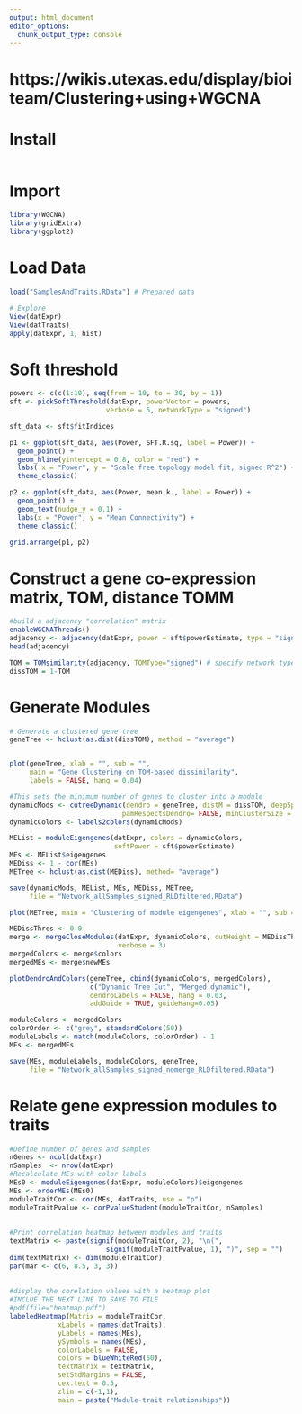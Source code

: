 ```yaml
---
output: html_document
editor_options: 
  chunk_output_type: console
---
```


# https://wikis.utexas.edu/display/bioiteam/Clustering+using+WGCNA


# Install

```r.

```

# Import

```r
library(WGCNA)
library(gridExtra)
library(ggplot2)
```

# Load Data

```r
load("SamplesAndTraits.RData") # Prepared data

# Explore
View(datExpr)
View(datTraits)
apply(datExpr, 1, hist)
```

# Soft threshold

```r
powers <- c(c(1:10), seq(from = 10, to = 30, by = 1))
sft <- pickSoftThreshold(datExpr, powerVector = powers, 
                        verbose = 5, networkType = "signed") 

sft_data <- sft$fitIndices

p1 <- ggplot(sft_data, aes(Power, SFT.R.sq, label = Power)) +
  geom_point() +
  geom_hline(yintercept = 0.8, color = "red") +
  labs( x = "Power", y = "Scale free topology model fit, signed R^2") +
  theme_classic()

p2 <- ggplot(sft_data, aes(Power, mean.k., label = Power)) +
  geom_point() +
  geom_text(nudge_y = 0.1) +
  labs(x = "Power", y = "Mean Connectivity") +
  theme_classic()

grid.arrange(p1, p2)
```

# Construct a gene co-expression matrix, TOM, distance TOMM

```r
#build a adjacency "correlation" matrix
enableWGCNAThreads()
adjacency <- adjacency(datExpr, power = sft$powerEstimate, type = "signed") #specify network type
head(adjacency)

TOM = TOMsimilarity(adjacency, TOMType="signed") # specify network type
dissTOM = 1-TOM

```

# Generate Modules

```r
# Generate a clustered gene tree
geneTree <- hclust(as.dist(dissTOM), method = "average")


plot(geneTree, xlab = "", sub = "",
     main = "Gene Clustering on TOM-based dissimilarity", 
     labels = FALSE, hang = 0.04)

#This sets the minimum number of genes to cluster into a module
dynamicMods <- cutreeDynamic(dendro = geneTree, distM = dissTOM, deepSplit = 2,
                            pamRespectsDendro= FALSE, minClusterSize = 30)
dynamicColors <- labels2colors(dynamicMods)

MEList = moduleEigengenes(datExpr, colors = dynamicColors, 
                          softPower = sft$powerEstimate)
MEs <- MEList$eigengenes
MEDiss <- 1 - cor(MEs)
METree <- hclust(as.dist(MEDiss), method= "average")

save(dynamicMods, MEList, MEs, MEDiss, METree, 
     file = "Network_allSamples_signed_RLDfiltered.RData")

plot(METree, main = "Clustering of module eigengenes", xlab = "", sub = "")

MEDissThres <- 0.0
merge <- mergeCloseModules(datExpr, dynamicColors, cutHeight = MEDissThres,
                           verbose = 3)
mergedColors <- merge$colors
mergedMEs <- merge$newMEs

plotDendroAndColors(geneTree, cbind(dynamicColors, mergedColors), 
                    c("Dynamic Tree Cut", "Merged dynamic"),
                    dendroLabels = FALSE, hang = 0.03, 
                    addGuide = TRUE, guideHang=0.05)

moduleColors <- mergedColors
colorOrder <- c("grey", standardColors(50))
moduleLabels <- match(moduleColors, colorOrder) - 1
MEs <- mergedMEs

save(MEs, moduleLabels, moduleColors, geneTree,
     file = "Network_allSamples_signed_nomerge_RLDfiltered.RData")
```

# Relate gene expression modules to traits

```r
#Define number of genes and samples
nGenes <- ncol(datExpr)
nSamples  <- nrow(datExpr)
#Recalculate MEs with color labels
MEs0 <- moduleEigengenes(datExpr, moduleColors)$eigengenes
MEs <- orderMEs(MEs0)
moduleTraitCor <- cor(MEs, datTraits, use = "p")
moduleTraitPvalue <- corPvalueStudent(moduleTraitCor, nSamples)
 
 
#Print correlation heatmap between modules and traits
textMatrix <- paste(signif(moduleTraitCor, 2), "\n(",
                        signif(moduleTraitPvalue, 1), ")", sep = "")
dim(textMatrix) <- dim(moduleTraitCor)
par(mar <- c(6, 8.5, 3, 3))
 
 
#display the corelation values with a heatmap plot
#INCLUE THE NEXT LINE TO SAVE TO FILE
#pdf(file="heatmap.pdf")
labeledHeatmap(Matrix = moduleTraitCor,
            xLabels = names(datTraits),
            yLabels = names(MEs),
            ySymbols = names(MEs),
            colorLabels = FALSE,
            colors = blueWhiteRed(50),
            textMatrix = textMatrix,
            setStdMargins = FALSE,
            cex.text = 0.5,
            zlim = c(-1,1),
            main = paste("Module-trait relationships"))
```










